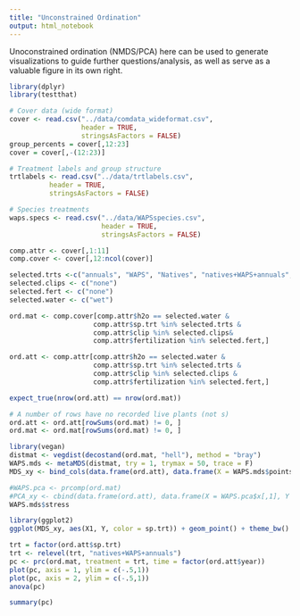 ```yaml
---
title: "Unconstrained Ordination"
output: html_notebook
---
```


Unoconstrained ordination (NMDS/PCA) here can be used to generate visualizations to guide further questions/analysis, as well as serve as a valuable figure in its own right.

```r
library(dplyr)
library(testthat)

# Cover data (wide format)
cover <- read.csv("../data/comdata_wideformat.csv", 
                  header = TRUE, 
                  stringsAsFactors = FALSE)
group_percents = cover[,12:23]
cover = cover[,-(12:23)]

# Treatment labels and group structure
trtlabels <- read.csv("../data/trtlabels.csv",
          header = TRUE,
          stringsAsFactors = FALSE)

# Species treatments
waps.specs <- read.csv("../data/WAPSspecies.csv",
                       header = TRUE,
                       stringsAsFactors = FALSE)

comp.attr <- cover[,1:11]
comp.cover <- cover[,12:ncol(cover)]
```


```r
selected.trts <-c("annuals", "WAPS", "Natives", "natives+WAPS+annuals", "annuals+natives", "WAPS+annuals", "WAPS+natives")
selected.clips <- c("none")
selected.fert <- c("none")
selected.water <- c("wet") 

ord.mat <- comp.cover[comp.attr$h2o == selected.water &
                     comp.attr$sp.trt %in% selected.trts &
                     comp.attr$clip %in% selected.clips&
                     comp.attr$fertilization %in% selected.fert,]

ord.att <- comp.attr[comp.attr$h2o == selected.water &
                     comp.attr$sp.trt %in% selected.trts &
                     comp.attr$clip %in% selected.clips &
                     comp.attr$fertilization %in% selected.fert,]

expect_true(nrow(ord.att) == nrow(ord.mat))

# A number of rows have no recorded live plants (not s)
ord.att <- ord.att[rowSums(ord.mat) != 0, ]
ord.mat <- ord.mat[rowSums(ord.mat) != 0, ]
```

```r
library(vegan)
distmat <- vegdist(decostand(ord.mat, "hell"), method = "bray")
WAPS.mds <- metaMDS(distmat, try = 1, trymax = 50, trace = F)
MDS_xy <- bind_cols(data.frame(ord.att), data.frame(X = WAPS.mds$points[,1], Y = WAPS.mds$points[,2]))

#WAPS.pca <- prcomp(ord.mat)
#PCA_xy <- cbind(data.frame(ord.att), data.frame(X = WAPS.pca$x[,1], Y = WAPS.pca$x[,2]))
WAPS.mds$stress
```

```r
library(ggplot2)
ggplot(MDS_xy, aes(X1, Y, color = sp.trt)) + geom_point() + theme_bw() + facet_wrap(~year)
```

```r
trt = factor(ord.att$sp.trt)
trt <- relevel(trt, "natives+WAPS+annuals")
pc <- prc(ord.mat, treatment = trt, time = factor(ord.att$year))
plot(pc, axis = 1, ylim = c(-.5,1))
plot(pc, axis = 2, ylim = c(-.5,1))
anova(pc)
```
```r
summary(pc)
```

